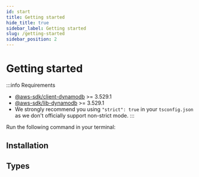 ```yaml
---
id: start
title: Getting started
hide_title: true
sidebar_label: Getting started
slug: /getting-started
sidebar_position: 2
---
```


# Getting started


:::info Requirements
- [@aws-sdk/client-dynamodb](https://www.npmjs.com/package/@aws-sdk/client-dynamodb) >= 3.529.1
- [@aws-sdk/lib-dynamodb](https://www.npmjs.com/package/@aws-sdk/lib-dynamodb) >= 3.529.1
- We strongly recommend you using `"strict": true` in your `tsconfig.json` as we don't officially support non-strict mode.
:::

Run the following command in your terminal:

## Installation

<Installation />

## Types

<Types />



